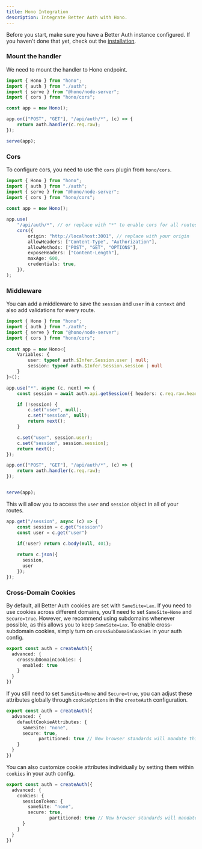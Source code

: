 ```yaml
---
title: Hono Integration
description: Integrate Better Auth with Hono.
---
```


Before you start, make sure you have a Better Auth instance configured. If you haven't done that yet, check out the [installation](/docs/installation).

### Mount the handler

We need to mount the handler to Hono endpoint.

```ts
import { Hono } from "hono";
import { auth } from "./auth";
import { serve } from "@hono/node-server";
import { cors } from "hono/cors";

const app = new Hono();

app.on(["POST", "GET"], "/api/auth/*", (c) => {
	return auth.handler(c.req.raw);
});

serve(app);
```

### Cors

To configure cors, you need to use the `cors` plugin from `hono/cors`.

```ts
import { Hono } from "hono";
import { auth } from "./auth";
import { serve } from "@hono/node-server";
import { cors } from "hono/cors";
 
const app = new Hono();

app.use(
	"/api/auth/*", // or replace with "*" to enable cors for all routes
	cors({
		origin: "http://localhost:3001", // replace with your origin
		allowHeaders: ["Content-Type", "Authorization"],
		allowMethods: ["POST", "GET", "OPTIONS"],
		exposeHeaders: ["Content-Length"],
		maxAge: 600,
		credentials: true,
	}),
);

```


### Middleware

You can add a middleware to save the `session` and `user` in a `context` and also add validations for every route.

```ts
import { Hono } from "hono";
import { auth } from "./auth";
import { serve } from "@hono/node-server";
import { cors } from "hono/cors";
 
const app = new Hono<{
	Variables: {
		user: typeof auth.$Infer.Session.user | null;
		session: typeof auth.$Infer.Session.session | null
	}
}>();

app.use("*", async (c, next) => {
	const session = await auth.api.getSession({ headers: c.req.raw.headers });

  	if (!session) {
    	c.set("user", null);
    	c.set("session", null);
    	return next();
  	}

  	c.set("user", session.user);
  	c.set("session", session.session);
  	return next();
});

app.on(["POST", "GET"], "/api/auth/*", (c) => {
	return auth.handler(c.req.raw);
});


serve(app);
```

This will allow you to access the `user` and `session` object in all of your routes.

```ts
app.get("/session", async (c) => {
	const session = c.get("session")
	const user = c.get("user")
	
	if(!user) return c.body(null, 401);

  	return c.json({
	  session,
	  user
	});
});
```

### Cross-Domain Cookies

By default, all Better Auth cookies are set with `SameSite=Lax`. If you need to use cookies across different domains, you’ll need to set `SameSite=None` and `Secure=true`. However, we recommend using subdomains whenever possible, as this allows you to keep `SameSite=Lax`. To enable cross-subdomain cookies, simply turn on `crossSubDomainCookies` in your auth config.

```ts title="auth.ts"
export const auth = createAuth({
  advanced: {
    crossSubDomainCookies: {
      enabled: true
    }
  }
})
```

If you still need to set `SameSite=None` and `Secure=true`, you can adjust these attributes globally through `cookieOptions` in the `createAuth` configuration.

```ts title="auth.ts"
export const auth = createAuth({
  advanced: {
    defaultCookieAttributes: {
      sameSite: "none",
      secure: true,
			partitioned: true // New browser standards will mandate this for foreign cookies
    }
  }
})
```

You can also customize cookie attributes individually by setting them within `cookies` in your auth config.

```ts title="auth.ts"
export const auth = createAuth({
  advanced: {
    cookies: {
      sessionToken: {
        sameSite: "none",
        secure: true,
				partitioned: true // New browser standards will mandate this for foreign cookies
      }
    }
  }
})
```

